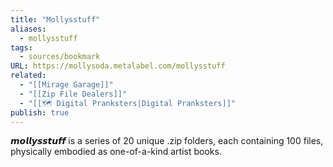 ```yaml
---
title: "Mollysstuff"
aliases:
  - mollysstuff
tags:
  - sources/bookmark
URL: https://mollysoda.metalabel.com/mollysstuff
related:
  - "[[Mirage Garage]]"
  - "[[Zip File Dealers]]"
  - "[[🗺️ Digital Pranksters|Digital Pranksters]]"
publish: true
---
```


𝙢𝙤𝙡𝙡𝙮𝙨𝙨𝙩𝙪𝙛𝙛 is a series of 20 unique .zip folders, each containing 100 files, physically embodied as one-of-a-kind artist books.